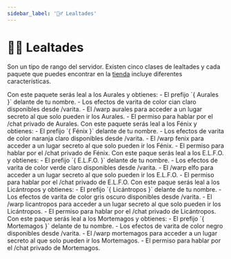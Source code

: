 ```yaml
---
sidebar_label: '🧙‍♂️ Lealtades'
---
```


# 🧙‍♂️ Lealtades

Son un tipo de rango del servidor. Existen cinco clases de lealtades y cada paquete que puedes encontrar en la <a href="https://tienda.alohomora.es/category/216489" target="_blank">tienda</a> incluye diferentes características.

<Tabs>
  <TabItem value="aurales" label="Aurales" default>
    Con este paquete serás leal a los Aurales y obtienes:
    - El prefijo `{ Aurales }` delante de tu nombre.
    - Los efectos de varita de color <Highlight color='#0EFCFB'><Color color={'black'}>cian claro</Color></Highlight> disponibles desde <Highlight color='#e4a911'>/varita</Highlight>.
    - El <Highlight color='#e4a911'>/warp aurales</Highlight> para acceder a un lugar secreto al que solo pueden ir los Aurales.
    - El permiso para hablar por el <Highlight color='#e4a911'>/chat</Highlight> privado de Aurales.
  </TabItem>
  <TabItem value="fenix" label="Fénix">
    Con este paquete serás leal a los Fénix y obtienes:
    - El prefijo `{ Fénix }` delante de tu nombre.
    - Los efectos de varita de color <Highlight color='#f08300'>naranja claro</Highlight> disponibles desde <Highlight color='#e4a911'>/varita</Highlight>.
    - El <Highlight color='#e4a911'>/warp fenix</Highlight> para acceder a un lugar secreto al que solo pueden ir los Fénix.
    - El permiso para hablar por el <Highlight color='#e4a911'>/chat</Highlight> privado de Fénix.
  </TabItem>
  <TabItem value="elfo" label="E.L.F.O.">
    Con este paque serás leal a los E.L.F.O. y obtienes:
    - El prefijo `{ E.L.F.O. }` delante de tu nombre.
    - Los efectos de varita de color <Highlight color='#72e65f'><Color color={'black'}>verde claro</Color></Highlight> disponibles desde <Highlight color='#e4a911'>/varita</Highlight>. 
    - El <Highlight color='#e4a911'>/warp elfo</Highlight> para acceder a un lugar secreto al que solo pueden ir los E.L.F.O.
    - El permiso para hablar por el <Highlight color='#e4a911'>/chat</Highlight> privado de E.L.F.O.
  </TabItem>
  <TabItem value="licantropos" label="Licántropos">
    Con este paque serás leal a los Licántropos y obtienes:
    - El prefijo `{ Licántropos }` delante de tu nombre.
    - Los efectos de varita de color <Highlight color='#7b7b7b'>gris oscuro</Highlight> disponibles desde <Highlight color='#e4a911'>/varita</Highlight>. 
    - El <Highlight color='#e4a911'>/warp licantropos</Highlight> para acceder a un lugar secreto al que solo pueden ir los Licántropos.
    - El permiso para hablar por el <Highlight color='#e4a911'>/chat</Highlight> privado de Licántropos.
  </TabItem>
  <TabItem value="mortemagos" label="Mortemagos">
    Con este paque serás leal a los Mortemagos y obtienes:
    - El prefijo `{ Mortemagos }` delante de tu nombre.
    - Los efectos de varita de color <Highlight color='#333'>negro</Highlight> disponibles desde <Highlight color='#e4a911'>/varita</Highlight>. 
    - El <Highlight color='#e4a911'>/warp mortemagos</Highlight> para acceder a un lugar secreto al que solo pueden ir los Mortemagos.
    - El permiso para hablar por el <Highlight color='#e4a911'>/chat</Highlight> privado de Mortemagos.
  </TabItem>
</Tabs>